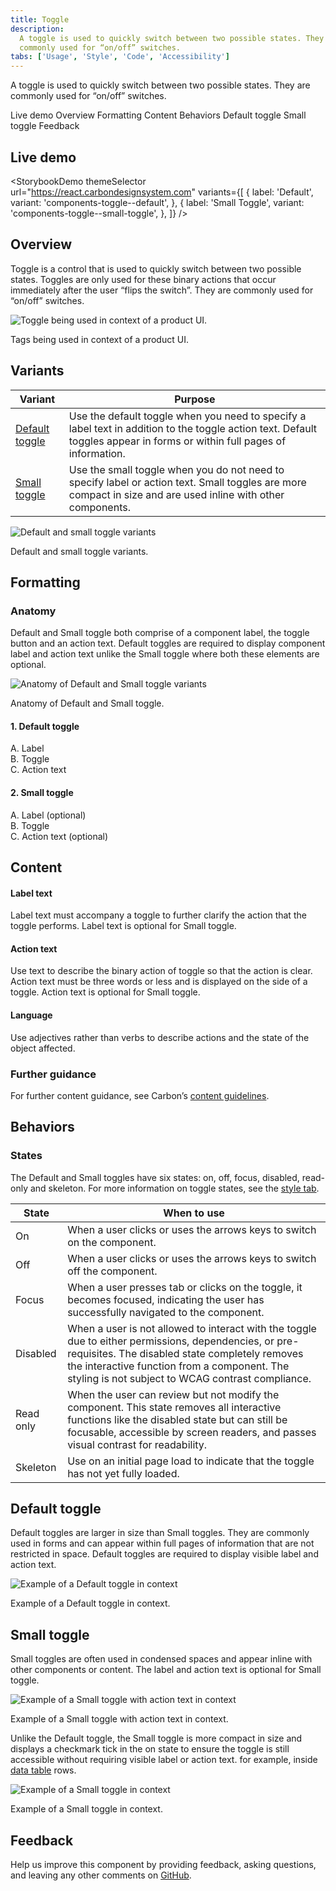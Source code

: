 ```yaml
---
title: Toggle
description:
  A toggle is used to quickly switch between two possible states. They are
  commonly used for “on/off” switches.
tabs: ['Usage', 'Style', 'Code', 'Accessibility']
---
```



<PageDescription>

A toggle is used to quickly switch between two possible states. They are
commonly used for “on/off” switches.

</PageDescription>

<AnchorLinks>

<AnchorLink>Live demo</AnchorLink>
<AnchorLink>Overview</AnchorLink>
<AnchorLink>Formatting</AnchorLink>
<AnchorLink>Content</AnchorLink>
<AnchorLink>Behaviors</AnchorLink>
<AnchorLink>Default toggle</AnchorLink>
<AnchorLink>Small toggle</AnchorLink>
<AnchorLink>Feedback</AnchorLink>

</AnchorLinks>

## Live demo

<StorybookDemo
  themeSelector
  url="https://react.carbondesignsystem.com"
  variants={[
    {
      label: 'Default',
      variant: 'components-toggle--default',
    },
    {
      label: 'Small Toggle',
      variant: 'components-toggle--small-toggle',
    },
  ]}
/>

<A11yStatus layout="cards" components="Toggle" />

## Overview

Toggle is a control that is used to quickly switch between two possible states.
Toggles are only used for these binary actions that occur immediately after the
user “flips the switch”. They are commonly used for “on/off” switches.

<Row>
<Column colLg={8}>

![Toggle being used in context of a product UI.](images/toggle_usage_overview.png)

</Column>
</Row>

<Caption>Tags being used in context of a product UI.</Caption>

## Variants

| Variant                           | Purpose                                                                                                                                                                  |
| --------------------------------- | ------------------------------------------------------------------------------------------------------------------------------------------------------------------------ |
| [Default toggle](#default-toggle) | Use the default toggle when you need to specify a label text in addition to the toggle action text. Default toggles appear in forms or within full pages of information. |
| [Small toggle](#small-toggle)     | Use the small toggle when you do not need to specify label or action text. Small toggles are more compact in size and are used inline with other components.             |

<Row>
<Column colLg={8}>

![Default and small toggle variants](images/toggle-usage-variants.png)

</Column>
</Row>

<Caption>Default and small toggle variants.</Caption>

## Formatting

### Anatomy

Default and Small toggle both comprise of a component label, the toggle button
and an action text. Default toggles are required to display component label and
action text unlike the Small toggle where both these elements are optional.

<Row>
<Column colLg={8}>

![Anatomy of Default and Small toggle variants](images/toggle-usage-anatomy.png)

</Column>
</Row>

<Caption>Anatomy of Default and Small toggle.</Caption>

<Row>
<Column colSm={2} colMd={4} colLg={4}>

#### 1. Default toggle

A. Label <br /> B. Toggle <br /> C. Action text <br />

</Column>
<Column colSm={2} colMd={4} colLg={4}>

#### 2. Small toggle

A. Label (optional) <br /> B. Toggle <br /> C. Action text (optional) <br />

</Column>
</Row>

## Content

#### Label text

Label text must accompany a toggle to further clarify the action that the toggle
performs. Label text is optional for Small toggle.

#### Action text

Use text to describe the binary action of toggle so that the action is clear.
Action text must be three words or less and is displayed on the side of a
toggle. Action text is optional for Small toggle.

#### Language

Use adjectives rather than verbs to describe actions and the state of the object
affected.

### Further guidance

For further content guidance, see Carbon’s
[content guidelines](https://carbondesignsystem.com/guidelines/content/overview/).

## Behaviors

### States

The Default and Small toggles have six states: on, off, focus, disabled,
read-only and skeleton. For more information on toggle states, see the
[style tab](https://carbondesignsystem.com/components/toggle/style/).

| State     | When to use                                                                                                                                                                                                                                                 |
| --------- | ----------------------------------------------------------------------------------------------------------------------------------------------------------------------------------------------------------------------------------------------------------- |
| On        | When a user clicks or uses the arrows keys to switch on the component.                                                                                                                                                                                      |
| Off       | When a user clicks or uses the arrows keys to switch off the component.                                                                                                                                                                                     |
| Focus     | When a user presses tab or clicks on the toggle, it becomes focused, indicating the user has successfully navigated to the component.                                                                                                                       |
| Disabled  | When a user is not allowed to interact with the toggle due to either permissions, dependencies, or pre-requisites. The disabled state completely removes the interactive function from a component. The styling is not subject to WCAG contrast compliance. |
| Read only | When the user can review but not modify the component. This state removes all interactive functions like the disabled state but can still be focusable, accessible by screen readers, and passes visual contrast for readability.                           |
| Skeleton  | Use on an initial page load to indicate that the toggle has not yet fully loaded.                                                                                                                                                                           |

## Default toggle

Default toggles are larger in size than Small toggles. They are commonly used in
forms and can appear within full pages of information that are not restricted in
space. Default toggles are required to display visible label and action text.

<Row>
<Column colLg={8}>

![Example of a Default toggle in context](images/toggle-usage-default.png)

</Column>
</Row>

<Caption>Example of a Default toggle in context.</Caption>

## Small toggle

Small toggles are often used in condensed spaces and appear inline with other
components or content. The label and action text is optional for Small toggle.

<Row>
<Column colLg={8}>

![Example of a Small toggle with action text in context](images/toggle-usage-small-with-action-text.png)

</Column>
</Row>

<Caption>Example of a Small toggle with action text in context.</Caption>

<br />

Unlike the Default toggle, the Small toggle is more compact in size and displays
a checkmark tick in the on state to ensure the toggle is still accessible
without requiring visible label or action text. for example, inside
[data table](/components/data-table/usage) rows.

<Row>
<Column colLg={8}>

![Example of a Small toggle in context](images/toggle-usage-small.png)

</Column>
</Row>

<Caption>Example of a Small toggle in context.</Caption>

## Feedback

Help us improve this component by providing feedback, asking questions, and
leaving any other comments on
[GitHub](https://github.com/carbon-design-system/carbon-website/issues/new?assignees=&labels=feedback&template=feedback.md).

